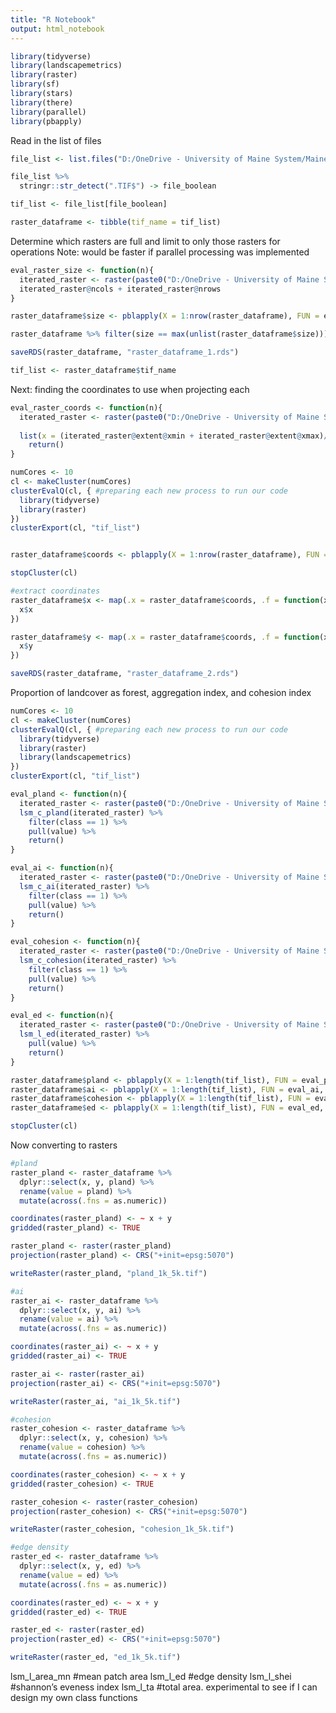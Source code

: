 ```yaml
---
title: "R Notebook"
output: html_notebook
---
```


```r
library(tidyverse)
library(landscapemetrics)
library(raster)
library(sf)
library(stars)
library(there)
library(parallel)
library(pbapply)
```

Read in the list of files
```r
file_list <- list.files("D:/OneDrive - University of Maine System/MaineAnalysis/Projects/Penn_migration_model/split_rasters_5km")

file_list %>%
  stringr::str_detect(".TIF$") -> file_boolean

tif_list <- file_list[file_boolean]

raster_dataframe <- tibble(tif_name = tif_list)
```

Determine which rasters are full and limit to only those rasters for operations
Note: would be faster if parallel processing was implemented
```r
eval_raster_size <- function(n){
  iterated_raster <- raster(paste0("D:/OneDrive - University of Maine System/MaineAnalysis/Projects/Penn_migration_model/split_rasters_5km/", tif_list[n]))
  iterated_raster@ncols + iterated_raster@nrows
}

raster_dataframe$size <- pblapply(X = 1:nrow(raster_dataframe), FUN = eval_raster_size)

raster_dataframe %>% filter(size == max(unlist(raster_dataframe$size))) -> raster_dataframe

saveRDS(raster_dataframe, "raster_dataframe_1.rds")
```


```r
tif_list <- raster_dataframe$tif_name
```


Next: finding the coordinates to use when projecting each
```r
eval_raster_coords <- function(n){
  iterated_raster <- raster(paste0("D:/OneDrive - University of Maine System/MaineAnalysis/Projects/Penn_migration_model/split_rasters_5km/", tif_list[n]))
  
  list(x = (iterated_raster@extent@xmin + iterated_raster@extent@xmax)/2, y = (iterated_raster@extent@ymin + iterated_raster@extent@ymax)/2) %>% 
    return()
}

numCores <- 10
cl <- makeCluster(numCores)
clusterEvalQ(cl, { #preparing each new process to run our code
  library(tidyverse)
  library(raster)
})
clusterExport(cl, "tif_list")


raster_dataframe$coords <- pblapply(X = 1:nrow(raster_dataframe), FUN = eval_raster_coords, cl = cl) 

stopCluster(cl)

#extract coordinates
raster_dataframe$x <- map(.x = raster_dataframe$coords, .f = function(x){
  x$x
})

raster_dataframe$y <- map(.x = raster_dataframe$coords, .f = function(x){
  x$y
})

saveRDS(raster_dataframe, "raster_dataframe_2.rds")
```


Proportion of landcover as forest, aggregation index, and cohesion index
```r
numCores <- 10
cl <- makeCluster(numCores)
clusterEvalQ(cl, { #preparing each new process to run our code
  library(tidyverse)
  library(raster)
  library(landscapemetrics)
})
clusterExport(cl, "tif_list")

eval_pland <- function(n){
  iterated_raster <- raster(paste0("D:/OneDrive - University of Maine System/MaineAnalysis/Projects/Penn_migration_model/split_rasters_5km/", tif_list[n]))
  lsm_c_pland(iterated_raster) %>%
    filter(class == 1) %>% 
    pull(value) %>%
    return()
}

eval_ai <- function(n){
  iterated_raster <- raster(paste0("D:/OneDrive - University of Maine System/MaineAnalysis/Projects/Penn_migration_model/split_rasters_5km/", tif_list[n]))
  lsm_c_ai(iterated_raster) %>%
    filter(class == 1) %>% 
    pull(value) %>%
    return()
}

eval_cohesion <- function(n){
  iterated_raster <- raster(paste0("D:/OneDrive - University of Maine System/MaineAnalysis/Projects/Penn_migration_model/split_rasters_5km/", tif_list[n]))
  lsm_c_cohesion(iterated_raster) %>%
    filter(class == 1) %>% 
    pull(value) %>%
    return()
}

eval_ed <- function(n){
  iterated_raster <- raster(paste0("D:/OneDrive - University of Maine System/MaineAnalysis/Projects/Penn_migration_model/split_rasters_5km/", tif_list[n]))
  lsm_l_ed(iterated_raster) %>%
    pull(value) %>%
    return()
}

raster_dataframe$pland <- pblapply(X = 1:length(tif_list), FUN = eval_pland, cl = cl)
raster_dataframe$ai <- pblapply(X = 1:length(tif_list), FUN = eval_ai, cl = cl)
raster_dataframe$cohesion <- pblapply(X = 1:length(tif_list), FUN = eval_cohesion, cl = cl)
raster_dataframe$ed <- pblapply(X = 1:length(tif_list), FUN = eval_ed, cl = cl)

stopCluster(cl)
```


Now converting to rasters
```r
#pland
raster_pland <- raster_dataframe %>%
  dplyr::select(x, y, pland) %>%
  rename(value = pland) %>%
  mutate(across(.fns = as.numeric))

coordinates(raster_pland) <- ~ x + y
gridded(raster_pland) <- TRUE

raster_pland <- raster(raster_pland)
projection(raster_pland) <- CRS("+init=epsg:5070")

writeRaster(raster_pland, "pland_1k_5k.tif")

#ai
raster_ai <- raster_dataframe %>%
  dplyr::select(x, y, ai) %>%
  rename(value = ai) %>%
  mutate(across(.fns = as.numeric))

coordinates(raster_ai) <- ~ x + y
gridded(raster_ai) <- TRUE

raster_ai <- raster(raster_ai)
projection(raster_ai) <- CRS("+init=epsg:5070")

writeRaster(raster_ai, "ai_1k_5k.tif")

#cohesion
raster_cohesion <- raster_dataframe %>%
  dplyr::select(x, y, cohesion) %>%
  rename(value = cohesion) %>%
  mutate(across(.fns = as.numeric))

coordinates(raster_cohesion) <- ~ x + y
gridded(raster_cohesion) <- TRUE

raster_cohesion <- raster(raster_cohesion)
projection(raster_cohesion) <- CRS("+init=epsg:5070")

writeRaster(raster_cohesion, "cohesion_1k_5k.tif")

#edge density
raster_ed <- raster_dataframe %>%
  dplyr::select(x, y, ed) %>%
  rename(value = ed) %>%
  mutate(across(.fns = as.numeric))

coordinates(raster_ed) <- ~ x + y
gridded(raster_ed) <- TRUE

raster_ed <- raster(raster_ed)
projection(raster_ed) <- CRS("+init=epsg:5070")

writeRaster(raster_ed, "ed_1k_5k.tif")
```


lsm_l_area_mn #mean patch area
lsm_l_ed #edge density
lsm_l_shei #shannon's eveness index
lsm_l_ta #total area. experimental to see if I can design my own class functions
